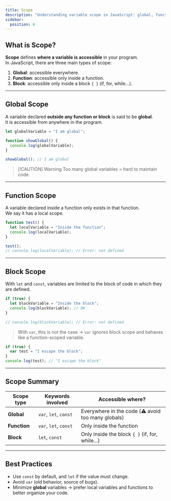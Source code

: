 ```yaml
---
title: Scope
description: "Understanding variable scope in JavaScript: global, function, and block."
sidebar:
  position: 6
---
```


## What is Scope?

**Scope** defines **where a variable is accessible** in your program.  
In JavaScript, there are three main types of scope:

1. **Global**: accessible everywhere.  
2. **Function**: accessible only inside a function.  
3. **Block**: accessible only inside a block `{ }` (if, for, while…).  

---

## Global Scope

A variable declared **outside any function or block** is said to be **global**.  
It is accessible from anywhere in the program.

```js
let globalVariable = "I am global";

function showGlobal() {
  console.log(globalVariable);
}

showGlobal(); // I am global
```

> [!CAUTION] Warning
> Too many global variables = hard to maintain code.

---

## Function Scope

A variable declared inside a function only exists in that function.  
We say it has a local scope.

```js
function test() {
  let localVariable = "Inside the function";
  console.log(localVariable);
}

test();
// console.log(localVariable); // Error: not defined
```

---

## Block Scope

With `let` and `const`, variables are limited to the block of code in which they are defined.

```js
if (true) {
  let blockVariable = "Inside the block";
  console.log(blockVariable); // OK
}

// console.log(blockVariable); // Error: not defined
```

> With `var`, this is not the case → `var` ignores block scope and behaves like a function-scoped variable.

```js
if (true) {
  var test = "I escape the block";
}
console.log(test); // "I escape the block"
```

---

## Scope Summary

| Scope type   | Keywords involved     | Accessible where? |
|--------------|-----------------------|-------------------|
| **Global**   | `var`, `let`, `const` | Everywhere in the code (⚠️ avoid too many globals) |
| **Function** | `var`, `let`, `const` | Only inside the function |
| **Block**    | `let`, `const`        | Only inside the block `{ }` (if, for, while...) |

---

## Best Practices

- Use `const` by default, and `let` if the value must change.  
- Avoid `var` (old behavior, source of bugs).  
- Minimize **global** variables → prefer local variables and functions to better organize your code.  
